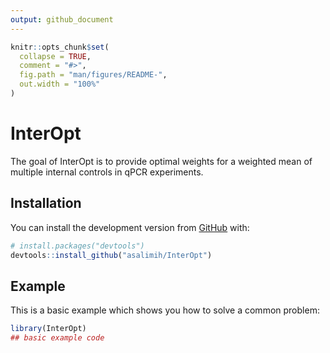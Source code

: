 ```yaml
---
output: github_document
---
```


<!-- README.md is generated from README.Rmd. Please edit that file -->

```r
knitr::opts_chunk$set(
  collapse = TRUE,
  comment = "#>",
  fig.path = "man/figures/README-",
  out.width = "100%"
)
```
# InterOpt

<!-- badges: start -->
<!-- badges: end -->

The goal of InterOpt is to provide optimal weights for a weighted mean of multiple internal controls in qPCR experiments.

## Installation

You can install the development version from [GitHub](https://github.com/) with:

``` r
# install.packages("devtools")
devtools::install_github("asalimih/InterOpt")
```
## Example

This is a basic example which shows you how to solve a common problem:

```r
library(InterOpt)
## basic example code
```
